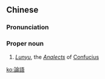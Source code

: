 {{also|论语}}
==Chinese==
{{zh-forms|s=论语}}
{{wikipedia|lang=zh}}
{{wikipedia|Analects of Confucius|lang=en}}

===Pronunciation===
{{zh-pron
|m=Lúnyǔ
|c=leon4 jyu5,leon6 jyu5
|c_note=leon6 jyu5 - variant
|h=pfs=Lùn-ngî
|mn=Lūn-gí/Lūn-gú
|cat=pn
}}

===Proper noun===
{{zh-proper noun}}

# ''[[Lunyu]]'', the ''[[Analects]]'' of [[Confucius]] {{gloss|one of the [[w:Four Books and Five Classics|Four Books]] ({{zh-l|四書/四书}}) of [[Confucianism]]}}

{{zh-cat|Books}}

[[ko:論語]]